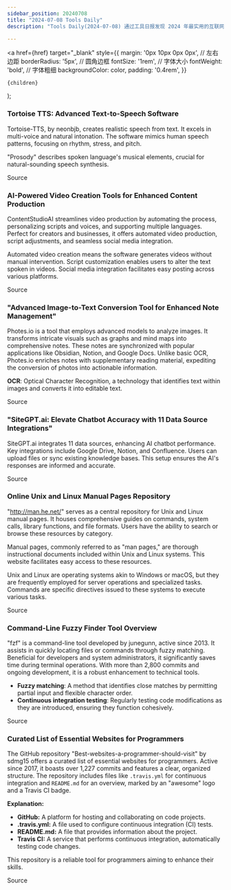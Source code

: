 ```yaml
---
sidebar_position: 20240708
title: "2024-07-08 Tools Daily"
description: "Tools Daily(2024-07-08) 通过工具日报发现 2024 年最实用的互联网软件、AI工具和产品！"

---
```



  <a
    href={href}
    target="_blank"
    style={{
      margin: '0px 10px 0px 0px', // 左右边距
      borderRadius: '5px', // 圆角边框
      fontSize: '1rem', // 字体大小
      fontWeight: 'bold', // 字体粗细
      backgroundColor: color,
      padding: '0.4rem',
    }}
  >
    {children}
  </a>
);

### Tortoise TTS: Advanced Text-to-Speech Software

Tortoise-TTS, by neonbjb, creates realistic speech from text. It excels in multi-voice and natural intonation. The software mimics human speech patterns, focusing on rhythm, stress, and pitch.

"Prosody" describes spoken language's musical elements, crucial for natural-sounding speech synthesis.

<Link href="https://github.com/neonbjb/tortoise-tts" color="#B0C4DE">Source</Link>

### AI-Powered Video Creation Tools for Enhanced Content Production

ContentStudioAI streamlines video production by automating the process, personalizing scripts and voices, and supporting multiple languages. Perfect for creators and businesses, it offers automated video production, script adjustments, and seamless social media integration.

Automated video creation means the software generates videos without manual intervention. Script customization enables users to alter the text spoken in videos. Social media integration facilitates easy posting across various platforms.

<Link href="https://www.producthunt.com/posts/content-studio-ai" color="#B0C4DE">Source</Link>

### "Advanced Image-to-Text Conversion Tool for Enhanced Note Management"

Photes.io is a tool that employs advanced models to analyze images. It transforms intricate visuals such as graphs and mind maps into comprehensive notes. These notes are synchronized with popular applications like Obsidian, Notion, and Google Docs. Unlike basic OCR, Photes.io enriches notes with supplementary reading material, expediting the conversion of photos into actionable information.

**OCR**: Optical Character Recognition, a technology that identifies text within images and converts it into editable text.

<Link href="https://github.com/ruanyf/weekly/issues/4781" color="#B0C4DE">Source</Link>

### "SiteGPT.ai: Elevate Chatbot Accuracy with 11 Data Source Integrations"

SiteGPT.ai integrates 11 data sources, enhancing AI chatbot performance. Key integrations include Google Drive, Notion, and Confluence. Users can upload files or sync existing knowledge bases. This setup ensures the AI's responses are informed and accurate.

<Link href="https://x.com/pbteja1998/status/1809880141721710699" color="#B0C4DE">Source</Link>

### Online Unix and Linux Manual Pages Repository

"http://man.he.net/" serves as a central repository for Unix and Linux manual pages. It houses comprehensive guides on commands, system calls, library functions, and file formats. Users have the ability to search or browse these resources by category.

Manual pages, commonly referred to as "man pages," are thorough instructional documents included within Unix and Linux systems. This website facilitates easy access to these resources.

Unix and Linux are operating systems akin to Windows or macOS, but they are frequently employed for server operations and specialized tasks. Commands are specific directives issued to these systems to execute various tasks.

<Link href="https://github.com/ruanyf/weekly/issues/4784" color="#B0C4DE">Source</Link>

### Command-Line Fuzzy Finder Tool Overview

"fzf" is a command-line tool developed by junegunn, active since 2013. It assists in quickly locating files or commands through fuzzy matching. Beneficial for developers and system administrators, it significantly saves time during terminal operations. With more than 2,800 commits and ongoing development, it is a robust enhancement to technical tools.

- **Fuzzy matching**: A method that identifies close matches by permitting partial input and flexible character order.
- **Continuous integration testing**: Regularly testing code modifications as they are introduced, ensuring they function cohesively.

<Link href="https://github.com/junegunn/fzf" color="#B0C4DE">Source</Link>

### Curated List of Essential Websites for Programmers

The GitHub repository "Best-websites-a-programmer-should-visit" by sdmg15 offers a curated list of essential websites for programmers. Active since 2017, it boasts over 1,227 commits and features a clear, organized structure. The repository includes files like `.travis.yml` for continuous integration and `README.md` for an overview, marked by an "awesome" logo and a Travis CI badge.

**Explanation:**
- **GitHub:** A platform for hosting and collaborating on code projects.
- **.travis.yml:** A file used to configure continuous integration (CI) tests.
- **README.md:** A file that provides information about the project.
- **Travis CI:** A service that performs continuous integration, automatically testing code changes.

This repository is a reliable tool for programmers aiming to enhance their skills.

<Link href="https://github.com/sdmg15/Best-websites-a-programmer-should-visit" color="#B0C4DE">Source</Link>

